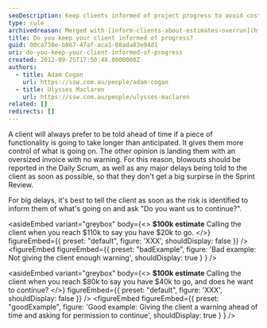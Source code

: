 ```yaml
---
seoDescription: Keep clients informed of project progress to avoid costly surprises and ensure a smoother experience.
type: rule
archivedreason: Merged with [inform-clients-about-estimates-overrun](https://www.ssw.com.au/rules/inform-clients-about-estimates-overrun)
title: Do you keep your client informed of progress?
guid: 00ca730e-b867-47af-aca1-08ada83e94d1
uri: do-you-keep-your-client-informed-of-progress
created: 2012-09-25T17:50:48.0000000Z
authors:
  - title: Adam Cogan
    url: https://ssw.com.au/people/adam-cogan
  - title: Ulysses Maclaren
    url: https://ssw.com.au/people/ulysses-maclaren
related: []
redirects: []
---
```


A client will always prefer to be told ahead of time if a piece of functionality is going to take longer than anticipated. It gives them more control of what is going on. The other opinion is landing them with an oversized invoice with no warning.
For this reason, blowouts should be reported in the Daily Scrum, as well as any major delays being told to the client as soon as possible, so that they don't get a big surpirse in the Sprint Review.

For big delays, it's best to tell the client as soon as the risk is identified to inform them of what's going on and ask "Do you want us to continue?".

<asideEmbed
  variant="greybox"
  body={<>
    **$100k estimate**
Calling the client when you reach $110k to say you have $20k to go.
  </>}
  figureEmbed={{
    preset: "default",
    figure: 'XXX',
    shouldDisplay: false
  }}
/>
<figureEmbed figureEmbed={{
  preset: "badExample",
  figure: 'Bad example: Not giving the client enough warning',
  shouldDisplay: true
} } />


<asideEmbed
  variant="greybox"
  body={<>
    **$100k estimate**
Calling the client when you reach $80k to say you have $40k to go, and does he want to continue?
  </>}
  figureEmbed={{
    preset: "default",
    figure: 'XXX',
    shouldDisplay: false
  }}
/>
<figureEmbed figureEmbed={{
  preset: "goodExample",
  figure: 'Good example: Giving the client a warning ahead of time and asking for permission to continue',
  shouldDisplay: true
} } />
